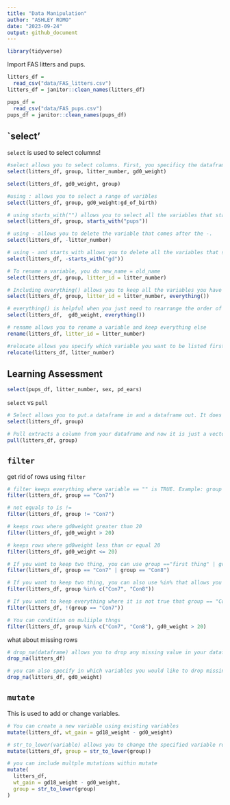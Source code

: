 ```yaml
---
title: "Data Manipulation"
author: "ASHLEY ROMO"
date: "2023-09-24"
output: github_document
---
```

```r
library(tidyverse) 
```

Import FAS litters and pups.

```r
litters_df =
  read_csv("data/FAS_litters.csv")
litters_df = janitor::clean_names(litters_df)

pups_df =
  read_csv("data/FAS_pups.csv")
pups_df = janitor::clean_names(pups_df)
```

## `select'

`select` is used to select columns!

```r
#select allows you to select columns. First, you specificy the dataframe. Then, you list the variables you want to select/keep. The order you list the variables is the order they will be organized in your dataframe. This is a good way to reorder variables.
select(litters_df, group, litter_number, gd0_weight)

select(litters_df, gd0_weight, group)

#using : allows you to select a range of varibles 
select(litters_df, group, gd0_weight:gd_of_birth)

# using starts_with("") allows you to select all the variables that start with the word you specify
select(litters_df, group, starts_with("pups"))

# using - allows you to delete the variable that comes after the -. 
select(litters_df, -litter_number)

# using - and starts_with allows you to delete all the variables that start with name you specify
select(litters_df, -starts_with("gd"))

# To rename a variable, you do new_name = old_name
select(litters_df, group, litter_id = litter_number)

# Including everything() allows you to keep all the variables you have not mentioned 
select(litters_df, group, litter_id = litter_number, everything())

# everything() is helpful when you just need to rearrange the order of the variables. For example, if you want to make gd0_weight the first column. 
select(litters_df,  gd0_weight, everything())
```


```r
# rename allows you to rename a variable and keep everything else
rename(litters_df, litter_id = litter_number)

#relocate allows you specify which variable you want to be listed first
relocate(litters_df, litter_number)
```

## Learning Assessment

```r
select(pups_df, litter_number, sex, pd_ears)
```


`select` vs `pull`
```r
# Select allows you to put.a dataframe in and a dataframe out. It does not care that there is only one column there. It is ALWAYS going to give you a dataframe. 
select(litters_df, group)

# Pull extracts a column from your dataframe and now it is just a vector floating around. It does not exist inside a datafame anymore.   
pull(litters_df, group)
```


## `filter`

get rid of rows using `filter`

```r
# filter keeps everything where variable == "" is TRUE. Example: group == "Con7" alone will output True/False. filter(litters_df, group == "Con7") keeps only the rows where groups == "Con7 is True.
filter(litters_df, group == "Con7")

# not equals to is !=
filter(litters_df, group != "Con7")

# keeps rows where gd0weight greater than 20
filter(litters_df, gd0_weight > 20)

# keeps rows where gd0weight less than or equal 20
filter(litters_df, gd0_weight <= 20)

# If you want to keep two thing, you can use group =="first thing" | group == "second thing" where | means or. 
filter(litters_df, group == "Con7" | group == "Con8")

# If you want to keep two thing, you can also use %in% that allows you to list what you want to keep
filter(litters_df, group %in% c("Con7", "Con8"))

# If you want to keep everything where it is not true that group == "Con7
filter(litters_df, !(group == "Con7"))

# You can condition on muliiple thngs
filter(litters_df, group %in% c("Con7", "Con8"), gd0_weight > 20)
```

what about missing rows

```r
# drop_na(dataframe) allows you to drop any missing value in your dataframe
drop_na(litters_df)

# you can also specify in which variables you would like to drop missing values
drop_na(litters_df, gd0_weight)

```


## `mutate`

This is used to add or change variables.

```r
# You can create a new variable using existing variables
mutate(litters_df, wt_gain = gd18_weight - gd0_weight)

# str_to_lower(variable) allows you to change the specified variable rows into lowercase. Here, we are converting the group variable into a lowercase gorup variable
mutate(litters_df, group = str_to_lower(group))

# you can include multple mutations within mutate
mutate(
  litters_df,
  wt_gain = gd18_weight - gd0_weight,
  group = str_to_lower(group)
)
```
